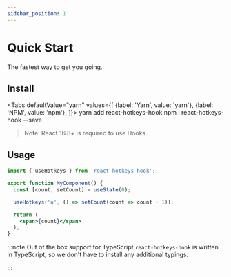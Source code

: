 ```yaml
---
sidebar_position: 1
---
```



# Quick Start

The fastest way to get you going.

## Install

<Tabs
  defaultValue="yarn"
  values={[
    {label: 'Yarn', value: 'yarn'},
    {label: 'NPM', value: 'npm'},
  ]}>
  <TabItem value="yarn">
    <CodeBlock className="language-shell">yarn add react-hotkeys-hook</CodeBlock>
  </TabItem>
  <TabItem value="npm">
    <CodeBlock className="language-shell">npm i react-hotkeys-hook --save</CodeBlock>
  </TabItem>
</Tabs>

> Note: React 16.8+ is required to use Hooks.

## Usage

```jsx
import { useHotkeys } from 'react-hotkeys-hook';

export function MyComponent() {
  const [count, setCount] = useState(0);

  useHotkeys('a', () => setCount(count => count + 1));

  return (
    <span>{count}</span>
  );
}
```

:::note Out of the box support for TypeScript
`react-hotkeys-hook` is written in TypeScript, so we don't have to install any additional typings.

:::